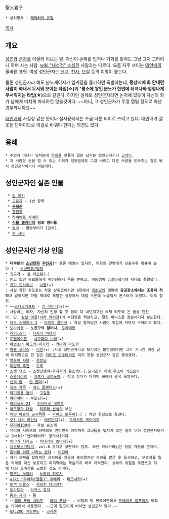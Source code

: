 聖人君子

 * 상위항목 : [[캐릭터의 유형]]

[[목차]]
== 개요 ==
[[성인]]과 [[군자]]를 아울러 이르는 말. 자신이 손해를 입거나 기회를 놓쳐도 그냥 그저 그러려니 하며 사는 사람. [[wiki:"내성적" 소심]]한 사람과는 다르다. 요즘 자주 쓰이는 [[대인배]]의 올바른 표현. 여성 성인군자는 [[선녀]], [[천사]], [[보살]] 등의 이명이 붙는다.

물론 성인군자라 해도 분노게이지가 임계점을 돌파하면 폭발하는데, '''평상시에 화 안내던 사람이 화내서 무서워 보이는 타입(☆)'''과 ''''평소에 쌓인 분노가 한번에 터져나와 엄청나게 무서워지는 타입(★)'''으로 갈린다. 하지만 실제로 성인군자라면 논어에 있듯이 자신의 화가 남에게 미치게 처사하진 않을것이다. ~~아니, 그 성인군자가 뚜껑 열릴 정도로 화난 경우라니까요~~

[[대인배]]와 사실상 같은 뜻이나 실사용에서는 조금 다른 의미로 쓰이고 있다. 대인배가 잘못된 단어이므로 이걸로 바꿔야 한다는 의견도 있다.

== 용례 ==
 * 주변에 미녀가 넘치는데 [[하렘]]을 만들지 않는 남자는 성인군자거나 [[고자]]다. 
 * 저 사람은 돈을 벌 수 있는 기회가 있었음에도 그걸 버리고 다른 사람을 도와주는 걸로 봐서 성인군자이거나 바보이다.

== 성인군자인 실존 인물 ==
  * [[길 메시]]
  * [[고문관]] - 1번 항목
  * '''[[문희준]]'''
  * [[홍진호]]
  * [[하비에르 사네티]]
  * '''[[식물 갤러리]]의 원로 멤버들'''
  * [[정아]] - 별명부터가 [공자].
  * [[존 시나]] 
== 성인군자인 가상 인물 ==
 * '''대부분의 [[소년만화]] [[주인공]]'''[* 물론 예외는 있지만, 만화의 연령대가 낮을수록 확률이 높다.] - [[소년만화/법칙]]
 * [[귀곡가]] - [[쿵 타오뤄]](☆)
 : 믿고 있던 동료들에게 배신당해서 죽을 뻔하고, 여동생이 끔살당했기에 제대로 폭발했다.
 * [[기가 트라이브]] - [[나영]](★)
 : 사실 착한 정도로는 작중 상위급이지만 8화에서 [[개초딩]]의 깽판에 '''공공장소에서는 조용히 하라'''고 말했지만 하필 제대로 폭발한 상황에서 데빌 스톤에 노출되서 몬스터가 되었다. 이후 정화.
 * ~~[[스타크래프트]] - [[짐 레이너]](★)~~
 : 사랑하는 여자, 자신의 인생 할 것 없이 다 내던지고선 독재 타도에 온 몸을 던진다. 단, [[칼날 여왕]]([[사라 케리건]])이 수천만을 학살하고, 절친 피닉스를 끔살시키자 분노한다.
 * [[데드 스페이스 3]] - [[아이작 클라크]] : 자길 팔아넘긴 사람이 위험에 처하자 구하려고 했다.
 * [[도라에몽]] - '''노진구의 할머니''', [[도라에몽]]
 * [[러키☆스타]] - [[타카라 미유키]]
 * [[로젠메이든]] - [[사쿠라다 노리]](★)
 * [[마법소녀 마도카☆마기카]] - [[카나메 마도카]]
 * [[마블 코믹스]] - [[리전(마블 코믹스)|리전]](★) :사실 성인군자라고 보기에는 불안정하지만 그가 기나긴 여정 끝에 마지막으로 한 일은 [[카미조 토우마]]라도 하지 못할 성인군자 같은 행위였다.
 * [[맹꽁이 서당]] - [[훈장님]]
 * [[미얄의 추천]] - [[초록]] 
 * [[스켓 댄스]] - [[스켓단]]맴버-[[후지사키 유스케]](☆),[[오니즈카 히메]],[[우스이 카즈요시]]
 * [[스쿨데이즈]] - [[카츠라 코토노하]] : 참고 참다가 마지막 화에서 결국 폭발한다.
 * [[신의 탑]] - [[연 한아]](★)
 * [[심슨 가족]] - [[네드 플랜더스]](★)
 * [[아기공룡 둘리]] - [[고길동]]
 * [[아따아따]] - 부모님(★)
 * [[아이실드 21]] - [[이시마루 테츠오]]
 * [[아즈망가 대왕]] - [[키무라 선생]]의 부인
 * [[어떤 마술의 금서목록]] - [[카미조 토우마]](☆) : 악인 한정으로 화낸다.
 * [[오! 나의 여신님]] - [[베르단디]](★), [[모리사토 케이이치]]
 * [[유리아100식]] - 쿠보 슌스케
 : 유리아 시리즈의 어택에도 견디면서 아직까지 그녀들을 덮치지 않은 걸로 보아 성인군자이거나 [wiki:"언더테이커" 장의사]이다.
 * [[이야기 시리즈]] - [[하네카와 츠바사]](★)
 : [[네코모노가타리]], vol.6 오디오 코멘터리 참조. 화난 하네카와님은 정말 가공할 존재다.
 * [[좀비를 위한 나라는 없다]] - [[이진아(좀비를 위한 나라는 없다)|이진아]]
 : 자기 오빠를 잡아먹은 서지혜를 처음에 증오했지만 사과를 받은 후 용서하고, 보호자를 잃은 지혜를 대신 보호하고 마지막에는 목숨까지 바쳐 지켜줬다. 보복의 위험을 무릅쓰고 지혜 대신 호이찬을 고발한 것도 진아다.
 * [[짱구는 못말려]] - [[노하라 히로시]]
 * [[wiki:"쿠베라(웹툰)" 쿠베라]] - [[타크사카]](★)
 * [[토끼 드롭스]] - [[카와치 다이키치]]
 * [[토라도라]] - [[타카스 류지]]
 * [[톰과 제리]] - [[톰]]
 * ~~[[해리 포터 시리즈]] - [[해리 포터]]~~ : 비밀의 방 한국어판에서 [[드레이코 말포이]]가 비꼬는 의미에서 사용했다. ~~근데 말포이에 비하면 성인군자 맞다.~~
 * [[GALZOO 아일랜드]] - [[크라켄]]
